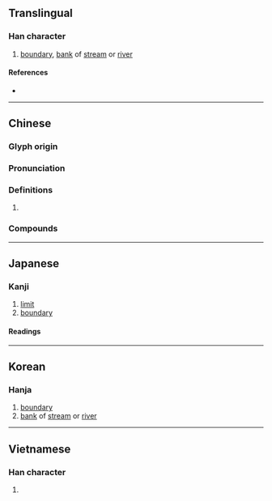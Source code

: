 {{also|圻}}
{{character info}}
==Translingual==

===Han character===
{{Han char|rn=32|rad=土|as=06|sn=9|four=47132|canj=GAV|ids=⿰土艮}}

# [[boundary]], [[bank]] of [[stream]] or [[river]]

====References====
* {{Han ref|kx=0228.140|dkj=05054|dj=0464.110|hdz=10442.070|uh=57A0|ud=22432|bh=ABAD|bd=43949}}

----

==Chinese==
{{zh-forms}}

===Glyph origin===
{{Han etym}}
{{Han compound|ls=psc|土|艮|c1=s|c2=p|t1=soil}}

===Pronunciation===
{{zh-pron
|m=yín
|m-s=
|c=ngan4
|c-t=
|g=
|h=pfs=
|j=
|mb=
|md=
|mn=gûn
|mn-t=
|w=
|x=
|mc=y
|oc=y
|ma=
|cat=n
}}

===Definitions===
{{zh-hanzi}}

# {{rfdef|zh}}

===Compounds===
{{zh-der|八垠|無垠|絕垠|邊垠}}

----

==Japanese==

===Kanji===
{{ja-kanji|grade=|rs=土06}}

# [[limit]]
# [[boundary]]

====Readings====
{{ja-readings
|goon=ごん
|kanon=ぎん
|kun=さか-い, きし-}}

----

==Korean==

===Hanja===
{{ko-hanja|hangeul=은}}

# [[boundary]]
# [[bank]] of [[stream]] or [[river]]

----

==Vietnamese==

===Han character===
{{vi-readings|reading=hằn, ngăn, ngấn, ngân, ngần|rs=土06}}

# {{rfdef|vi|sort=土06}}